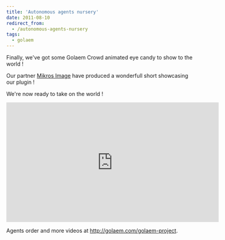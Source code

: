 ```yaml
---
title: 'Autonomous agents nursery'
date: 2011-08-10
redirect_from:
  - /autonomous-agents-nursery
tags:
  - golaem
---
```


Finally, we've got some Golaem Crowd animated eye candy to show to the world !

Our partner [Mikros Image](http://www.mikrosimage.eu/) have produced a
wonderfull short showcasing our plugin !

We're now ready to take on the world !

<iframe
  id="embedded"
  width="560"
  height="315"
  src="http://www.youtube.com/embed/9VfNyq_GwCI?rel=0&amp;hd=1"
  frameborder="0"
>
  {' '}
</iframe>

Agents order and more videos at <http://golaem.com/golaem-project>.
